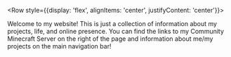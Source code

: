 
<Row  style={{display: 'flex', alignItems: 'center', justifyContent: 'center'}}>
<Col width="8" classes="margin-top--xl">

Welcome to my website! This is just a collection of information about my projects, life, and online presence. You can find the links to my Community Minecraft Server on the right of the page and information about me/my projects on the main navigation bar! 

</Col>
</Row>
